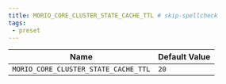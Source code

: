 ```yaml
---
title: MORIO_CORE_CLUSTER_STATE_CACHE_TTL # skip-spellcheck
tags:
 - preset
---
```





<!-- MORIO_AUTO_GENERATED_CONTENT_STARTS - Manual changes made below will be overwritten skip-spellcheck -->
| Name | Default Value |
|------|---------------|
| `MORIO_CORE_CLUSTER_STATE_CACHE_TTL` | `20` |
<!-- MORIO_AUTO_GENERATED_CONTENT_ENDS - Manual changes made above will be overwritten skip-spellcheck -->
